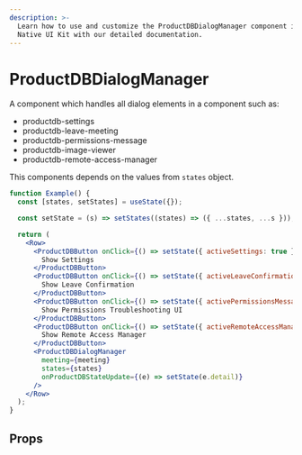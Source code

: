 ```yaml
---
description: >-
  Learn how to use and customize the ProductDBDialogManager component in ProductDB's React
  Native UI Kit with our detailed documentation.
---
```


# ProductDBDialogManager

A component which handles all dialog elements in a component such as:

- productdb-settings
- productdb-leave-meeting
- productdb-permissions-message
- productdb-image-viewer
- productdb-remote-access-manager

This components depends on the values from `states` object.

```jsx
function Example() {
  const [states, setStates] = useState({});

  const setState = (s) => setStates((states) => ({ ...states, ...s }));

  return (
    <Row>
      <ProductDBButton onClick={() => setState({ activeSettings: true })}>
        Show Settings
      </ProductDBButton>
      <ProductDBButton onClick={() => setState({ activeLeaveConfirmation: true })}>
        Show Leave Confirmation
      </ProductDBButton>
      <ProductDBButton onClick={() => setState({ activePermissionsMessage: true })}>
        Show Permissions Troubleshooting UI
      </ProductDBButton>
      <ProductDBButton onClick={() => setState({ activeRemoteAccessManager: true })}>
        Show Remote Access Manager
      </ProductDBButton>
      <ProductDBDialogManager
        meeting={meeting}
        states={states}
        onProductDBStateUpdate={(e) => setState(e.detail)}
      />
    </Row>
  );
}
```

## Props

<PropsTable of="productdb-dialog-manager" />

<head>
  <title>React Native UI Kit ProductDBDialogManager</title>
</head>
